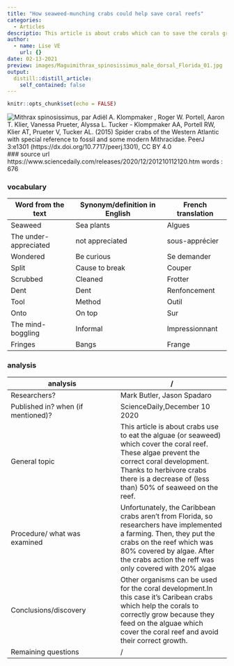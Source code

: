 ```yaml
---
title: "How seaweed-munching crabs could help save coral reefs"
categories:
  - Articles
descriptio: This article is about crabs which can to save the corals grace to their alimentation
author:
  - name: Lise VE
    url: {}
date: 02-13-2021
preview: images/Maguimithrax_spinosissimus_male_dorsal_Florida_01.jpg
output:
  distill::distill_article:
    self_contained: false
---
```


```r
knitr::opts_chunk$set(echo = FALSE)
```



![Mithrax spinosissimus, par Adiël A. Klompmaker , Roger W. Portell, Aaron T. Klier, Vanessa Prueter, Alyssa L. Tucker - Klompmaker AA, Portell RW, Klier AT, Prueter V, Tucker AL. (2015) Spider crabs of the Western Atlantic with special reference to fossil and some modern Mithracidae. PeerJ 3:e1301 (https://dx.doi.org/10.7717/peerj.1301), CC BY 4.0](images/Maguimithrax_spinosissimus_male_dorsal_Florida_01.jpg)
### source url 
https://www.sciencedaily.com/releases/2020/12/201210112120.htm
words : 676

### vocabulary 
|Word from the text|Synonym/definition in English|French translation|
| --- | --- | --- |
|Seaweed|Sea plants|Algues|
|The under-appreciated|not appreciated|sous-apprécier|
|Wondered|Be curious|Se demander| 
|Split|Cause to break|Couper| 
|Scrubbed|Cleaned|Frotter|
|Dent|Dent|Renfoncement| 
|Tool|Method|Outil| 
|Onto|On top|Sur| 
|The mind-boggling|Informal|Impressionnant| 
|Fringes|Bangs|Frange| 

### analysis
|analysis|/     |
| --- | --- |
|Researchers?|Mark Butler, Jason Spadaro|
|Published in? when (if mentioned)?|ScienceDaily,December 10 2020|
|General topic|This article is about crabs use to eat the alguae (or seaweed) which cover the coral reef. These algae prevent the correct coral development. Thanks to herbivore crabs there is a decrease of (less than) 50% of seaweed on the reef. |
|Procedure/ what was examined|Unfortunately, the Caribbean crabs aren't from Florida, so researchers have implemented a farming. Then, they put the crabs on the reef which was 80% covered by algae. After the crabs action the reff was only covered with 20% algae|
|Conclusions/discovery|Other organisms can be used for the coral development.In this case it's Caribean crabs which help the corals to correctly grow because they feed on the alguae which cover the coral reef and avoid their correct growth.|
|Remaining questions|/|

